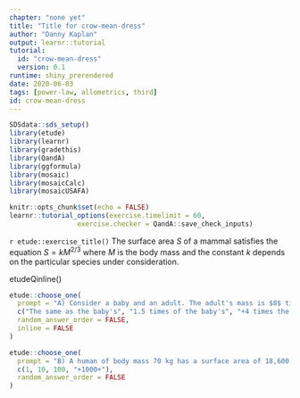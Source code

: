 ```yaml
---
chapter: "none yet"
title: "Title for crow-mean-dress"
author: "Danny Kaplan"
output: learnr::tutorial
tutorial:
  id: "crow-mean-dress"
  version: 0.1
runtime: shiny_prerendered
date: 2020-06-03 
tags: [power-law, allometrics, third]
id: crow-mean-dress
---
```


```r
SDSdata::sds_setup()
library(etude)
library(learnr)
library(gradethis)
library(QandA)
library(ggformula)
library(mosaic)
library(mosaicCalc)
library(mosaicUSAFA)

knitr::opts_chunk$set(echo = FALSE)
learnr::tutorial_options(exercise.timelimit = 60, 
                 exercise.checker = QandA::save_check_inputs)
```


`r etude::exercise_title()` The surface area $S$ of a mammal satisfies the equation $S = k M^{2/3}$ where $M$ is the body mass and the constant $k$ depends on the particular species under consideration. 

etudeQinline()

```r
etude::choose_one(
  prompt = "A) Consider a baby and an adult. The adult's mass is $8$ times greater than the baby's. Then the adult's surface area is ...?",
  c("The same as the baby's", "1.5 times of the baby's", "+4 times the baby's+", "8 times the baby's"),
  random_answer_order = FALSE,
  inline = FALSE
)
```

```r
etude::choose_one(
  prompt = "B) A human of body mass 70 kg has a surface area of 18,600  cm^3^. The constant of proportionality for humans is closest to ...?",
  c(1, 10, 100, "+1000+"),
  random_answer_order = FALSE
)
```
